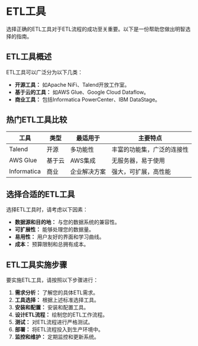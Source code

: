 # ETL工具

选择正确的ETL工具对于ETL流程的成功至关重要。以下是一份帮助您做出明智选择的指南。

## ETL工具概述

ETL工具可以广泛分为以下几类：

- **开源工具：** 如Apache NiFi、Talend开放工作室。
- **基于云的工具：** 如AWS Glue、Google Cloud Dataflow。
- **商业工具：** 包括Informatica PowerCenter、IBM DataStage。

## 热门ETL工具比较

| 工具       | 类型         | 最适用于     | 主要特点     |
|----------|------------|------------|------------|
| Talend   | 开源        | 多功能性     | 丰富的功能集，广泛的连接性 |
| AWS Glue | 基于云      | AWS集成     | 无服务器，易于使用 |
| Informatica | 商业     | 企业解决方案 | 强大，可扩展，高性能 |

## 选择合适的ETL工具

选择ETL工具时，请考虑以下因素：

- **数据源和目的地：** 与您的数据系统的兼容性。
- **可扩展性：** 能够处理您的数据量。
- **易用性：** 用户友好的界面和学习曲线。
- **成本：** 预算限制和总拥有成本。

## ETL工具实施步骤

要实施ETL工具，请按照以下步骤进行：

1. **需求分析：** 了解您的具体ETL需求。
2. **工具选择：** 根据上述标准选择工具。
3. **安装和配置：** 安装和配置工具。
4. **设计ETL流程：** 绘制您的ETL工作流程。
5. **测试：** 对ETL流程进行严格测试。
6. **部署：** 将ETL流程投入到生产环境中。
7. **监控和维护：** 定期监控和更新系统。